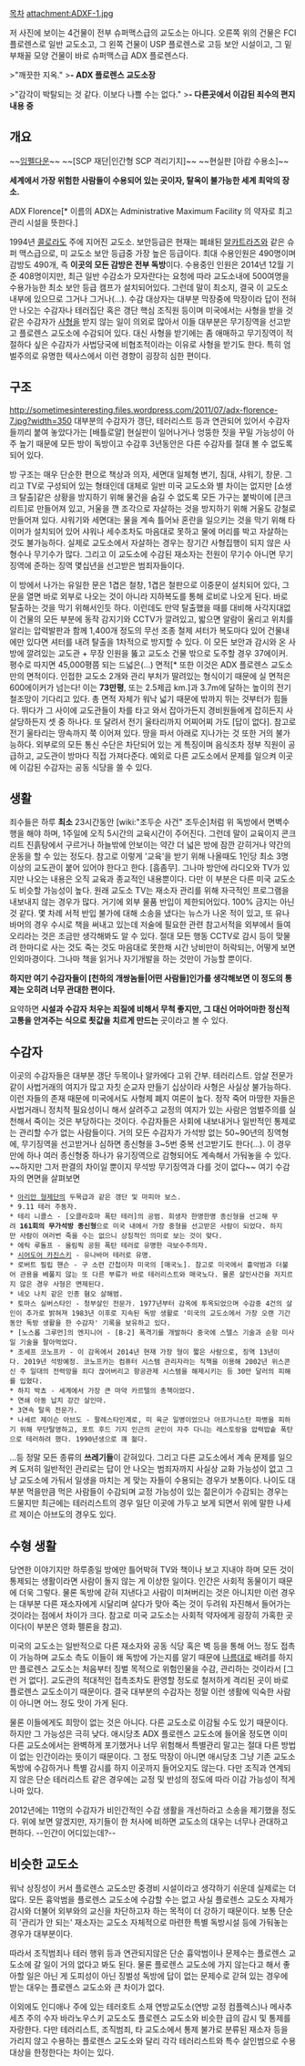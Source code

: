 [[목차]]
attachment:ADXF-1.jpg

저 사진에 보이는 4건물이 전부 슈퍼맥스급의 교도소는 아니다. 오른쪽 위의 건물은 FCI 플로렌스로 일반 교도소고, 그 왼쪽 건물이 USP 플로렌스로 고등 보안 시설이고, 그 밑 부채꼴 모양 건물이 바로 슈퍼맥스급 ADX 플로렌스다.

>"깨끗한 지옥."
>'''- ADX 플로렌스 교도소장'''

>"감각이 박탈되는 것 같다. 이보다 나쁠 수는 없다."
>'''- 다른곳에서 이감된 죄수의 편지내용 중'''

== 개요 ==
~~[[임펠다운]]~~
~~[SCP 재단|인간형 SCP 격리기지]~~
~~현실판 [아캄 수용소]~~

'''세계에서 가장 위험한 사람들이 수용되어 있는 곳이자, 탈옥이 불가능한 세계 최악의 장소.''' 

ADX Florence[* 이름의 ADX는 Administrative Maximum Facility 의 약자로 최고 관리 시설을 뜻한다.]

1994년 [[콜로라도]] 주에 지어진 교도소. 보안등급은 현재는 폐쇄된 [[알카트라즈]]와 같은 슈퍼 맥스급으로, 미 교도소 보안 등급중 가장 높은 등급이다. 최대 수용인원은 490명이며 감방도 490개, 즉 '''이곳의 모든 감방은 전부 독방'''이다. 수용중인 인원은 2014년 12월 기준 408명이지만, 최근 일반 수감소가 모자란다는 요청에 따라 교도소내에 500여명을 수용가능한 최소 보안 등급 캠프가 설치되어있다. 그런데 말이 최소지, 결국 이 교도소 내부에 있으므로 그거나 그거나(…). 수감 대상자는 대부분 막장중에 막장이라 답이 전혀 안 나오는 수감자나 테러집단 혹은 갱단 핵심 조직원 등이며 미국에서는 사형을 받을 것 같은 수감자가 [[사형]]을 받지 않는 일이 의외로 많아서 이들 대부분은 무기징역을 선고받고 플로렌스 교도소에 수감되어 있다. 대신 사형을 받기에는 좀 애매하고 무기징역이 적절하다 싶은 수감자가 사법당국에 비협조적이라는 이유로 사형을 받기도 한다. 특히 엄벌주의로 유명한 텍사스에서 이런 경향이 굉장히 심한 편이다.

== 구조 ==
http://sometimesinteresting.files.wordpress.com/2011/07/adx-florence-7.jpg?width=350
대부분의 수감자가 갱단, 테러리스트 등과 연관되어 있어서 수감자들끼리 붙여 놓았다가는 [배틀로얄] 현실판이 일어나거나 엉뚱한 짓을 꾸밀 가능성이 아주 높기 때문에 모든 방이 독방이고 수감후 3년동안은 다른 수감자를 절대 볼 수 없도록 되어 있다. 

방 구조는 매우 단순한 편으로 책상과 의자, 세면대 일체형 변기, 침대, 샤워기, 창문. 그리고 TV로 구성되어 있는 형태인데 대체로 일반 미국 교도소와 별 차이는 없지만 [쇼생크 탈출]같은 상황을 방지하기 위해 물건을 숨길 수 없도록 모든 가구는 붙박이에 [콘크리트]로 만들어져 있고, 거울을 깬 조각으로 자살하는 것을 방지하기 위해 거울도 강철로 만들어져 있다. 샤워기와 세면대는 물을 계속 틀어놔 혼란을 일으키는 것을 막기 위해 타이머가 설치되어 있어 샤워나 세수조차도 마음대로 못하고 물에 머리를 박고 자살하는 것도 불가능하다. 실제로 교도소에서 자살하는 경우는 장기간 사형집행이 되지 않은 사형수나 무기수가 많다. 그리고 이 교도소에 수감된 재소자는 전원이 무기수 아니면 무기징역에 준하는 징역 몇십년을 선고받은 범죄자들이다.

이 방에서 나가는 유일한 문은 1겹은 철창, 1겹은 철판으로 이중문이 설치되어 있다, 그 문을 열면 바로 외부로 나오는 것이 아니라 지하복도를 통해 로비로 나오게 된다. 바로 탈출하는 것을 막기 위해서인듯 하다. 이런데도 만약 탈출했을 때를 대비해 사각지대없이 건물의 모든 부분에 동작 감지기와 CCTV가 깔려있고, 밟으면 알람이 울리고 위치를 알리는 압력발판과 함께 1,400개 정도의 무선 조종 철제 셔터가 복도마다 있어 건물내에만 있다면 셔터를 내려 탈출을 1차적으로 방지할 수 있다. 이 모든 보안과 감시와 온 사방에 깔려있는 교도관 + 무장 인원을 뚫고 교도소 건물 밖으로 도주할 경우 37에이커. 평수로 따지면 45,000평쯤 되는 드넓은(…) 면적[* 또한 이것은 ADX 플로렌스 교도소만의 면적이다. 인접한 교도소 2개와 관리 부처가 딸려있는 형식이기 때문에 실 면적은 600에이커가 넘는다! 이는 '''73만평''', 또는 2.5제곱 km.]과 3.7m에 달하는 높이의 전기 철조망이 기다리고 있다. 총 면적 자체가 워낙 넓기 때문에 밖까지 뛰는 것부터가 힘들다. 뛰다가 그 사이에 교도관들이 차를 타고 와서 잡아가든지 경비원들에게 잡히든지 사살당하든지 셋 중 하나다. 또 달려서 전기 울타리까지 어찌어찌 가도 [답이 없다]. 참고로 전기 울타리는 땅속까지 쭉 이어져 있다. 땅을 파서 아래로 지나가는 것 또한 거의 불가능하다. 외부로의 모든 통신 수단은 차단되어 있는 게 특징이며 음식조차 정부 직원이 공급하고, 교도관이 방마다 직접 가져다준다. 예외로 다른 교도소에서 문제를 일으켜 이곳에 이감된 수감자는 공동 식당을 쓸 수 있다.

== 생활 ==
죄수들은 하루 '''최소''' 23시간동안 [wiki:"조두순 사건" 조두순]처럼 위 독방에서 면벽수행을 해야 하며, 1주일에 오직 5시간의 교육시간이 주어진다. 그런데 말이 교육이지 콘크리트 진흙탕에서 구르거나 하늘밖에 안보이는 약간 더 넓은 방에 잠깐 갇히거나 약간의 운동을 할 수 있는 정도다. 참고로 이렇게 '교육'을 받기 위해 나올때도 1인당 최소 3명 이상의 교도관이 붙어 있어야 한다고 한다. [흠좀무]. 그나마 방안에 라디오와 TV가 있지만 나오는 내용은 오직 교육과 종교적인 내용뿐이다. 다만 이 부분은 다른 미국 교도소도 비슷할 가능성이 높다. 원래 교도소 TV는 재소자 관리를 위해 자극적인 프로그램을 내보내지 않는 경우가 많다. 거기에 외부 물품 반입이 제한되어있다. 100% 금지는 아닌 것 같다. 몇 차례 서적 반입 불가에 대해 소송을 냈다는 뉴스가 나온 적이 있고, 또 유나바머의 경우 수시로 책을 써내고 있는데 저술에 필요한 관련 참고서적을 외부에서 들여오리라는 것은 조금만 생각해봐도 알 수 있다. 절대 모든 행동 CCTV로 감시 등이 맞물려 한마디로 사는 것도 죽는 것도 마음대로 못한채 시간 낭비만이 허락되는, 어떻게 보면 인외마경이다. 그나마 책을 읽거나 자기개발을 하는 것만이 가능할 뿐이다.

'''하지만 여기 수감자들이 [천하의 개쌍놈들|어떤 사람들]인가를 생각해보면 이 정도의 통제는 오히려 너무 관대한 편이다.'''

요약하면 '''시설과 수감자 처우는 죄질에 비해서 무척 좋지만, 그 대신 어마어마한 정신적 고통을 안겨주는 식으로 죗값을 치르게 만드는''' 곳이라고 볼 수 있다.

== 수감자 ==
이곳의 수감자들은 대부분 갱단 두목이나 알카에다 고위 간부. 테러리스트. 암살 전문가같이 사법거래의 여지가 많고 자칫 순교자 만들기 십상이라 사형은 사실상 불가능하다. 이런 자들의 존재 때문에 미국에서도 사형제 폐지 여론이 높다. 정작 죽어 마땅한 자들은 사법거래니 정치적 필요성이니 해서 살려주고 교정의 여지가 있는 사람은 엄벌주의를 실천해서 죽이는 것은 부당하다는 것이다. 수감자들은 사회에 내보내거나 일반적인 통제로는 관리할 수가 없는 사람들이다. 거의 모든 수감자가 가석방 없는 50~90년의 징역형에, 무기징역을 선고받거나 심하면 종신형을 3~5번 중복 선고받기도 한다(…). 이 경우 만에 하나 여러 종신형중 하나가 유기징역으로 감형되어도 계속해서 가둬놓을 수 있다. ~~하지만 그저 판결의 차이일 뿐이지 무석방 무기징역과 다를 것이 없다~~ 여기 수감자의 면면을 살펴보면 

 * [[Aryan Brotherhood|아리안 형제단]]의 두목급과 같은 갱단 및 마피아 보스. 
 * 9.11 테러 주동자. 
 * 테리 니콜스 - [오클라호마 폭탄 테러]의 공범. 희생자 한명한명 종신형을 선고해 무려 '''161회의 무가석방 종신형'''으로 미국 내에서 가장 중형을 선고받은 사람이 되었다. 하지만 사람이 여러번 죽을 수는 없으니 상징적인 의미로 보는 것이 맞다.
 * 에릭 루돌프 - 올림픽 공원 폭탄 테러로 유명한 극보수주의자.
 * [[시어도어 카진스키]] - 유나바머 테러로 유명.
 * 로버트 필립 핸슨 - 구 소련 간첩이자 미국의 [매국노]. 참고로 미국에서 흉악범과 더불어 관용을 베풀지 않는 또 다른 부류가 바로 테러리스트와 매국노다. 물론 살인사건을 저지르지 않은 경우 사형은 면제된다.
 * 네오 나치 같은 인종 혐오 살해범. 
 * 토마스 실버스타인 - 청부살인 전문가. 1977년부터 감옥에 투옥되었으며 수감중 4건의 살인이 추가로 밝혀져 1983년 이후로 지속된 독방 생활로 '미국의 교도소에서 가장 오랜 기간동안 독방 생활을 한 수감자' 기록을 보유하고 있다.
 * [노스롭 그루먼]의 엔지니어 - [B-2] 폭격기를 개발하다 중국에 스텔스 기술과 순항 미사일 기술을 팔아먹었다. 
 * 조세프 코노프카 - 이 감옥에서 2014년 현재 가장 형이 짧은 사람으로, 징역 13년이다. 2019년 석방예정. 코노프카는 컴퓨터 시스템 관리자라는 직책을 이용해 2002년 위스콘신 주 일대의 전력망을 죄다 끊어버리고 항공관제 시스템을 해제시키는 등 30만 달러의 피해를 입혔다. 
 * 하지 박쵸 - 세계에서 가장 큰 마약 카르텔의 총책이었다.
 * 연쇄 아동 납치 강간 살인마.
 * 3연속 탈옥 전문가. 
 * 나세르 제이슨 아브도 - 팔레스타인계로, 미 육군 일병이었으나 아프가니스탄 파병을 피하기 위해 무단탈영하고, 포트 후드 기지 인근의 군인이 자주 다니는 레스토랑을 압력밥솥 폭탄으로 테러하려 했다. 1990년생으로 꽤 젊다.

…등 정말 모든 종류의 '''쓰레기들'''이 갇혀있다. 그리고 다른 교도소에서 계속 문제를 일으켜 도저히 일반적인 관리로는 답이 안 나오는 범죄자까지 사실상 교화 가능성이 없고 그냥 교도소에 가둬서 일생을 마치는 게 맞는 자들이 수용되는 경우가 보통이다. 나이도 대부분 먹을만큼 먹은 사람들이 수감되며 교정 가능성이 있는 젊은이가 수감되는 경우는 드물지만 최근에는 테러리스트의 경우 일단 이곳에 가두고 보게 되면서 위에 말한 나세르 제이슨 아브도의 경우도 있다.
 
== 수형 생활 ==
당연한 이야기지만 하루종일 방에만 틀어박혀 TV와 책이나 보고 지내야 하며 모든 것이 통제되는 생활이라면 사람이 돌지 않는 게 이상한 일이다. 인간은 사회적 동물이기 때문에 더욱 그렇다. 물론 독방에 갇혀 지낸다고 사람이 미쳐버리는 것은 아니지만 이런 경우는 대부분 다른 재소자에게 시달리며 살다가 맞아 죽는 것이 두려워 자진해서 들어가는 것이라는 점에서 차이가 크다. 참고로 미국 교도소는 사회적 약자에게 굉장히 가혹한 곳이다(이 부분은 영화 펠론을 참고). 

미국의 교도소는 일반적으로 다른 재소자와 공동 식당 혹은 벽 등을 통해 어느 정도 접촉이 가능하며 교도소 측도 이들이 왜 독방에 가는지를 알기 때문에 [[나름]]대로 배려를 하지만 플로렌스 교도소는 처음부터 징벌 목적으로 위험인물을 수감, 관리하는 것이라서 [그런 거 없다]. 교도관의 적대적인 접촉조차도 환영할 정도로 철저하게 격리된 곳이 바로 플로렌스 교도소이기 때문이다. 결국 대부분의 수감자는 정말 이런 생활에 익숙한 사람이 아니면 어느 정도 맛이 가게 된다. 

물론 이들에게도 희망이 없는 것은 아니다. 다른 교도소로 이감될 수도 있기 때문이다. 하지만 그 가능성은 극히 낮다. 애시당초 ADX 플로렌스 교도소에 들어올 정도면 이미 다른 교도소에서는 완벽하게 포기했거나 너무 위험해서 특별관리 말고는 절대 다른 방법이 없는 인간이라는 뜻이기 때문이다. 그 정도 막장이 아니면 애시당초 그냥 기존 교도소 독방에 수감하거나 특별 감시를 하지 이곳까지 들어오지도 않는다. 다만 조직과 연계되지 않은 단순 테러리스트 같은 경우에는 교정 및 반성의 정도에 따라 이감 가능성이 적게나마 있다. 

2012년에는 11명의 수감자가 비인간적인 수감 생활을 개선하라고 소송을 제기했을 정도다. 위에 보면 알겠지만, 자기들이 한 처사에 비하면 교도소의 대우는 너무나 관대하고 편하다. --인간이 어디있는데?--

== 비슷한 교도소 ==
워낙 상징성이 커서 플로렌스 교도소만 중경비 시설이라고 생각하기 쉬운데 실제로는 더 많다. 모든 흉악범을 플로렌스 교도소에 수감할 수는 없고 사실 플로렌스 교도소 자체가 감시와 더불어 외부와의 교신을 차단하고자 하는 목적이 더 강하기 때문이다. 보통 단순히 '관리가 안 되는' 재소자는 교도소 자체적으로 마련한 특별 독방시설 등에 가둬놓는 경우가 대부분이다.

따라서 조직범죄나 테러 행위 등과 연관되지않은 단순 흉악범이나 문제수는 플로렌스 교도소에 갈 일이 거의 없다고 봐도 된다. 물론 플로렌스 교도소에 가지 않는다고 해서 좋아할 일은 아닌 게 도피성이 아닌 징벌성 독방에 답이 없는 문제수로 갇혀 있는 경우에 받는 대우는 플로렌스 교도소와 큰 차이가 없다. 

이외에도 인디애나 주에 있는 테러호트 소재 연방교도소(연방 교정 컴플렉스)나 메사추세츠 주의 수자 바라노우스키 교도소도 플로렌스 교도소와 비슷한 급의 감시 및 통제를 자랑한다. 다만 테러리스트, 조직범죄, 타 교도소에서 통제 불가로 분류된 재소자 등을 가리지 않고 수용하는 플로렌스 교도소와 달리 각각 테러리스트와 특수 살인범으로 수용대상을 한정한다는 차이는 있다. 

